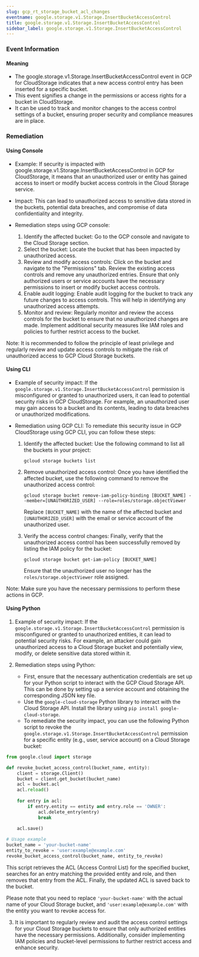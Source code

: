 ```yaml
--- 
slug: gcp_rt_storage_bucket_acl_changes
eventname: google.storage.v1.Storage.InsertBucketAccessControl
title: google.storage.v1.Storage.InsertBucketAccessControl
sidebar_label: google.storage.v1.Storage.InsertBucketAccessControl
---
```

                       
### Event Information

#### Meaning

- The google.storage.v1.Storage.InsertBucketAccessControl event in GCP for CloudStorage indicates that a new access control entry has been inserted for a specific bucket.
- This event signifies a change in the permissions or access rights for a bucket in CloudStorage.
- It can be used to track and monitor changes to the access control settings of a bucket, ensuring proper security and compliance measures are in place.

### Remediation

#### Using Console

- Example: If security is impacted with google.storage.v1.Storage.InsertBucketAccessControl in GCP for CloudStorage, it means that an unauthorized user or entity has gained access to insert or modify bucket access controls in the Cloud Storage service.

- Impact: This can lead to unauthorized access to sensitive data stored in the buckets, potential data breaches, and compromise of data confidentiality and integrity.

- Remediation steps using GCP console:
  1. Identify the affected bucket: Go to the GCP console and navigate to the Cloud Storage section.
  2. Select the bucket: Locate the bucket that has been impacted by unauthorized access.
  3. Review and modify access controls: Click on the bucket and navigate to the "Permissions" tab. Review the existing access controls and remove any unauthorized entries. Ensure that only authorized users or service accounts have the necessary permissions to insert or modify bucket access controls.
  4. Enable audit logging: Enable audit logging for the bucket to track any future changes to access controls. This will help in identifying any unauthorized access attempts.
  5. Monitor and review: Regularly monitor and review the access controls for the bucket to ensure that no unauthorized changes are made. Implement additional security measures like IAM roles and policies to further restrict access to the bucket.

Note: It is recommended to follow the principle of least privilege and regularly review and update access controls to mitigate the risk of unauthorized access to GCP Cloud Storage buckets.

#### Using CLI

- Example of security impact: If the `google.storage.v1.Storage.InsertBucketAccessControl` permission is misconfigured or granted to unauthorized users, it can lead to potential security risks in GCP CloudStorage. For example, an unauthorized user may gain access to a bucket and its contents, leading to data breaches or unauthorized modifications.

- Remediation using GCP CLI: To remediate this security issue in GCP CloudStorage using GCP CLI, you can follow these steps:

  1. Identify the affected bucket: Use the following command to list all the buckets in your project:
     ```
     gcloud storage buckets list
     ```

  2. Remove unauthorized access control: Once you have identified the affected bucket, use the following command to remove the unauthorized access control:
     ```
     gcloud storage bucket remove-iam-policy-binding [BUCKET_NAME] --member=[UNAUTHORIZED_USER] --role=roles/storage.objectViewer
     ```
     Replace `[BUCKET_NAME]` with the name of the affected bucket and `[UNAUTHORIZED_USER]` with the email or service account of the unauthorized user.

  3. Verify the access control changes: Finally, verify that the unauthorized access control has been successfully removed by listing the IAM policy for the bucket:
     ```
     gcloud storage bucket get-iam-policy [BUCKET_NAME]
     ```
     Ensure that the unauthorized user no longer has the `roles/storage.objectViewer` role assigned.

Note: Make sure you have the necessary permissions to perform these actions in GCP.

#### Using Python

1. Example of security impact: If the `google.storage.v1.Storage.InsertBucketAccessControl` permission is misconfigured or granted to unauthorized entities, it can lead to potential security risks. For example, an attacker could gain unauthorized access to a Cloud Storage bucket and potentially view, modify, or delete sensitive data stored within it.

2. Remediation steps using Python:
   - First, ensure that the necessary authentication credentials are set up for your Python script to interact with the GCP Cloud Storage API. This can be done by setting up a service account and obtaining the corresponding JSON key file.
   - Use the `google-cloud-storage` Python library to interact with the Cloud Storage API. Install the library using `pip install google-cloud-storage`.
   - To remediate the security impact, you can use the following Python script to revoke the `google.storage.v1.Storage.InsertBucketAccessControl` permission for a specific entity (e.g., user, service account) on a Cloud Storage bucket:

```python
from google.cloud import storage

def revoke_bucket_access_control(bucket_name, entity):
    client = storage.Client()
    bucket = client.get_bucket(bucket_name)
    acl = bucket.acl
    acl.reload()
    
    for entry in acl:
        if entry.entity == entity and entry.role == 'OWNER':
            acl.delete_entry(entry)
            break
    
    acl.save()

# Usage example
bucket_name = 'your-bucket-name'
entity_to_revoke = 'user:example@example.com'
revoke_bucket_access_control(bucket_name, entity_to_revoke)
```

This script retrieves the ACL (Access Control List) for the specified bucket, searches for an entry matching the provided entity and role, and then removes that entry from the ACL. Finally, the updated ACL is saved back to the bucket.

Please note that you need to replace `'your-bucket-name'` with the actual name of your Cloud Storage bucket, and `'user:example@example.com'` with the entity you want to revoke access for.

3. It is important to regularly review and audit the access control settings for your Cloud Storage buckets to ensure that only authorized entities have the necessary permissions. Additionally, consider implementing IAM policies and bucket-level permissions to further restrict access and enhance security.


 